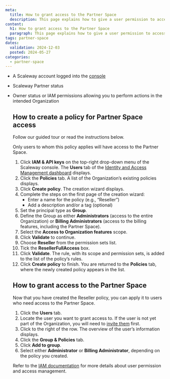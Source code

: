 ```yaml
---
meta:
  title: How to grant access to the Partner Space
  description: This page explains how to give a user permission to access the Partner Space.
content:
  h1: How to grant access to the Partner Space
  paragraph: This page explains how to give a user permission to access the Partner Space.
tags: partner-space
dates:
  validation: 2024-12-03
  posted: 2024-05-27
categories:
  - partner-space
---
```


<Macro id="requirements" />

- A Scaleway account logged into the [console](https://console.scaleway.com)
- Scaleway Partner status
- Owner status or IAM permissions allowing you to perform actions in the intended Organization

    ## How to create a policy for Partner Space access

    Follow our guided tour or read the instructions below.
        <GuideFlow src="https://app.guideflow.com/embed/mk6novqi6p"/>

    Only users to whom this policy applies will have access to the Partner Space.
    1. Click **IAM & API keys** on the top-right drop-down menu of the Scaleway console. The **Users** tab of the [Identity and Access Management dashboard](https://console.scaleway.com/iam/users) displays.
    2. Click the **Policies** tab. A list of the Organization’s existing policies displays.
    3. Click **Create policy**. The creation wizard displays.
    4. Complete the steps on the first page of the creation wizard:
        - Enter a name for the policy (e.g., “Reseller”)
        - Add a description and/or a tag (optional)
    5. Set the principal type as **Group**.
    6. Define the Group as either **Administrators** (access to the entire Organization) or **Billing Administrators** (access to the billing features, including the Partner Space).
    7. Select the **Access to Organization features** scope.
    8. Click **Validate** to continue.
    9. Choose **Reseller** from the permission sets list.
    10. Tick the **ResellerFullAccess** box.
    11. Click **Validate**. The rule, with its scope and permission sets, is added to the list of the policy’s rules.
    12. Click **Create policy** to finish. You are returned to the **Policies** tab, where the newly created policy appears in the list.

    ## How to grant access to the Partner Space

    Now that you have created the Reseller policy, you can apply it to users who need access to the Partner Space.

    1. Click the **Users** tab.
    2. Locate the user you want to grant access to. If the user is not yet part of the Organization, you will need to [invite them](/iam/how-to/invite-user-to-orga/) first.
    3. Click <Icon name="more" /> to the right of the row. The overview of the user’s information displays.
    4. Click the **Group & Policies** tab.
    5. Click **Add to group**.
    6. Select either **Administrator** or **Billing Administrator**, depending on the policy you created.

    Refer to the [IAM documentation](/iam/) for more details about user permission and access management.


